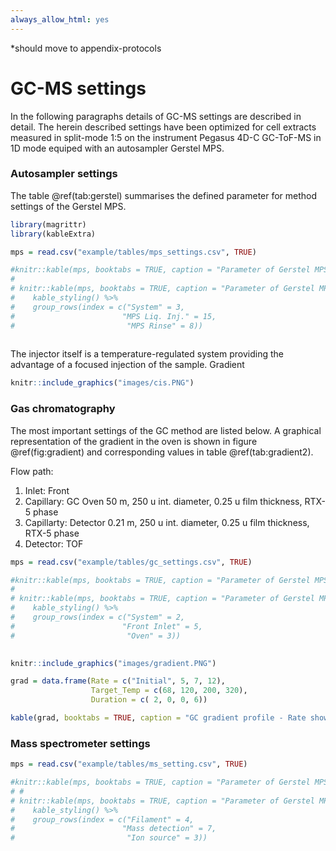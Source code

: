```yaml
---
always_allow_html: yes
---
```


*should move to appendix-protocols

# GC-MS settings{#gcms}

In the following paragraphs details of GC-MS settings are described in detail. The herein described settings have been optimized for cell extracts measured in split-mode 1:5 on the instrument Pegasus 4D-C GC-ToF-MS in 1D mode equiped with an autosampler Gerstel MPS.

### Autosampler settings

The table \@ref(tab:gerstel) summarises the defined parameter for method settings of the Gerstel MPS.

```r
library(magrittr)
library(kableExtra)

mps = read.csv("example/tables/mps_settings.csv", TRUE)

#knitr::kable(mps, booktabs = TRUE, caption = "Parameter of Gerstel MPS settings")
# 
# knitr::kable(mps, booktabs = TRUE, caption = "Parameter of Gerstel MPS settings") %>%
#    kable_styling() %>%
#    group_rows(index = c("System" = 3, 
#                        "MPS Liq. Inj." = 15,
#                         "MPS Rinse" = 8))
  

```

The injector itself is a temperature-regulated system providing the advantage of a focused injection of the sample. Gradient 

```r

knitr::include_graphics("images/cis.PNG")

```


### Gas chromatography

The most important settings of the GC method are listed below. A graphical representation of the gradient in the oven is shown in figure \@ref(fig:gradient) and corresponding values in table \@ref(tab:gradient2).

Flow path:

1. Inlet: Front
2. Capillary: GC Oven 50 m, 250 u int. diameter, 0.25 u film thickness, RTX-5 phase
3. Capillarty: Detector 0.21 m, 250 u int. diameter, 0.25 u film thickness, RTX-5 phase
4. Detector: TOF


```r

mps = read.csv("example/tables/gc_settings.csv", TRUE)

#knitr::kable(mps, booktabs = TRUE, caption = "Parameter of Gerstel MPS settings")
# 
# knitr::kable(mps, booktabs = TRUE, caption = "Parameter of Gerstel MPS settings") %>%
#    kable_styling() %>%
#    group_rows(index = c("System" = 2, 
#                        "Front Inlet" = 5,
#                         "Oven" = 3))
  

```


```r
knitr::include_graphics("images/gradient.PNG")

```

```r

grad = data.frame(Rate = c("Initial", 5, 7, 12),
                  Target_Temp = c(68, 120, 200, 320),
                  Duration = c( 2, 0, 0, 6))

kable(grad, booktabs = TRUE, caption = "GC gradient profile - Rate shown in (K/min), Target Temp in (C), Duration in (min)")

```

### Mass spectrometer settings

```r

mps = read.csv("example/tables/ms_setting.csv", TRUE)

#knitr::kable(mps, booktabs = TRUE, caption = "Parameter of Gerstel MPS settings")
# # 
# knitr::kable(mps, booktabs = TRUE, caption = "Parameter of Gerstel MPS settings") %>%
#    kable_styling() %>%
#    group_rows(index = c("Filament" = 4, 
#                        "Mass detection" = 7,
#                         "Ion source" = 3))
  

```




